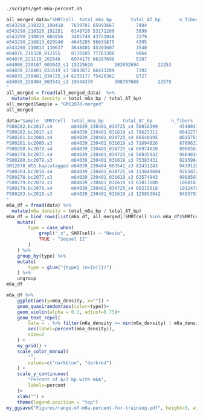 ```bash
./scripts/get-m6a-percent.sh
```


```r
all_merged_data="SMRTcell  total_m6a_bp       total_AT_bp       n_fibers
m54329U_210323_190418   7639781 65893667        7484
m54329U_210326_192251   6148726 53171280        5899
m54329U_210810_004956   3485748 43751048        3379
m54329U_210813_020940   4645285 56631675        4395
m54329U_210814_130637   3648401 45393607        3540
m64076_210328_012155    8776505 77763388        9064
m64076_221119_202646    6974175 66287698        5287
m84008_230107_003043_s1 15225620        202092694       22253
m84039_230401_031619_s3 5893872 66413289        7392
m84039_230401_034725_s4 6235177 75426362        8727
m84039_230404_003541_s3 19444370        208707688       22579
"
all_merged = fread(all_merged_data)  %>% 
  mutate(m6a_density = total_m6a_bp / total_AT_bp)
all_merged$Sample = "GM12878-merged"
all_merged
```

```r
data="Sample  SMRTcell  total_m6a_bp       total_AT_bp       n_fibers
PS00282.bc2017.s4       m84039_230401_034725_s4 50016399        454003183       71336
PS00282.bc2017.s3       m84039_230401_031619_s3 79625311        664227553       99999
PS00281.bc2080.s4       m84039_230401_034725_s4 66540195        869575925       99999
PS00281.bc2080.s3       m84039_230401_031619_s3 71694826        870063289       96011
PS00280.bc2079.s4       m84039_230401_034725_s4 66974820        898656398       99999
PS00278.bc2077.s4       m84039_230401_034725_s4 56035932        960483479       99999
PS00280.bc2079.s3       m84039_230401_031619_s3 75383431        929598467       99999
GM12878_WGS.haplotagged m84039_230404_003541_s3 82431243        943913068       99999
PS00283.bc2018.s4       m84039_230401_034725_s4 113849684       926587238       99999
PS00278.bc2077.s3       m84039_230401_031619_s3 63574943        998850398       99999
PS00279.bc2078.s3       m84039_230401_031619_s3 65017680        1008187558      94997
PS00279.bc2078.s4       m84039_230401_034725_s4 60215618        1012470693      99999
PS00283.bc2018.s3       m84039_230401_031619_s3 125853842       945579352       99999
"
m6a_df = fread(data) %>% 
  mutate(m6a_density = total_m6a_bp / total_AT_bp)
m6a_df = bind_rows(list(m6a_df, all_merged[!SMRTcell %in% m6a_df$SMRTcell] )) %>%
    mutate(
        type = case_when(
            grepl("_s", SMRTcell) ~ "Revio",
            TRUE ~ "Sequel II"
        )
    ) %>%
    group_by(type) %>%
    mutate(
        type = glue("{type} (n={n()})")
    ) %>%
    ungroup
m6a_df
```

```r
m6a_df %>% 
    ggplot(aes(y=m6a_density, x="")) +
    geom_quasirandom(aes(color=type))+
    geom_violin(alpha = 0.1, adjust=0.75)+
    geom_text_repel(
        data = . %>% filter(m6a_density == min(m6a_density) | m6a_density == max(m6a_density)),
        aes(label=percent(m6a_density)),
        size=2
    ) +
    my_grid() +
    scale_color_manual(
        "",
        values=c("darkblue", "darkred")
    ) +
    scale_y_continuous(
        "Percent of A/T bp with m6A",
        labels=percent
    )+
    xlab("") +
    theme(legend.position = "top") 
my_ggsave("Figures/range-of-m6a-percent-for-training.pdf", height=3, width=3)
```